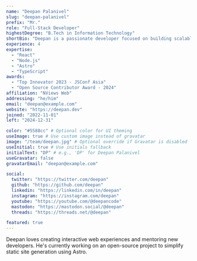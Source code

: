 ```yaml
---
name: "Deepan Palanivel"
slug: "deepan-palanivel"
prefix: "Mr."
role: "Full-Stack Developer"
highestDegree: "B.Tech in Information Technology"
shortBio: "Deepan is a passionate developer focused on building scalable tools and improving developer workflows."
experience: 4
expertise:
  - "React"
  - "Node.js"
  - "Astro"
  - "TypeScript"
awards:
  - "Top Innovator 2023 - JSConf Asia"
  - "Open Source Contributor Award - 2024"
affiliation: "NViews Web"
addressing: "he/him"
email: "deepan@example.com"
website: "https://deepan.dev"
joined: "2022-11-01"
left: "2024-12-31"

color: "#5588cc" # Optional color for UI theming
useImage: true # Use custom image instead of gravatar
image: "/team/deepan.jpg" # Optional override if Gravatar is disabled
useInitial: true # Use initials fallback
initialText: "DP" # e.g., 'DP' for Deepan Palanivel
useGravatar: false
gravatarEmail: "deepan@example.com"

social:
  twitter: "https://twitter.com/deepan"
  github: "https://github.com/deepan"
  linkedin: "https://linkedin.com/in/deepan"
  instagram: "https://instagram.com/deepan"
  youtube: "https://youtube.com/@deepancode"
  mastodon: "https://mastodon.social/@deepan"
  threads: "https://threads.net/@deepan"

featured: true
---
```


Deepan loves creating interactive web experiences and mentoring new developers.
He's currently working on an open-source project to simplify static site generation using Astro.
